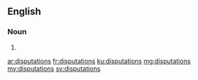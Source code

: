 ==English==

===Noun===
{{head|en|plural}}

# {{plural of|disputation|lang=en}}

[[ar:disputations]]
[[fr:disputations]]
[[ku:disputations]]
[[mg:disputations]]
[[my:disputations]]
[[sv:disputations]]